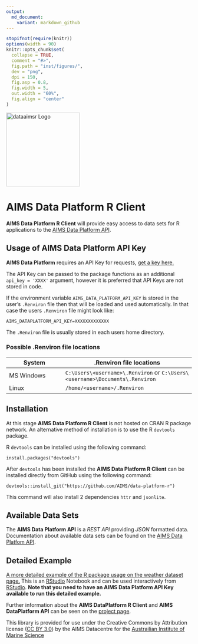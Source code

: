 ```yaml
---
output:
  md_document:
    variant: markdown_github
---
```


<!-- README.md is generated from README.Rmd. Please edit that file -->

```r
stopifnot(require(knitr))
options(width = 90)
knitr::opts_chunk$set(
  collapse = TRUE,
  comment = "#>",
  fig.path = "inst/figures/",
  dev = "png",
  dpi = 150,
  fig.asp = 0.8,
  fig.width = 5,
  out.width = "60%",
  fig.align = "center"
)
```

<img src="inst/figures/logo.png" width = 200 alt="dataaimsr Logo"/>

AIMS Data Platform R Client
==========================

__AIMS Data Platform R Client__ will provide easy access to data sets for R applications to the [AIMS Data Platform API](https://aims.github.io/data-platform).

Usage of AIMS Data Platform API Key
----------------------------------

__AIMS Data Platform__ requires an API Key for requests, [get a key here.](https://aims.github.io/data-platform/key-request)

The API Key can be passed to the package functions as an additional `api_key = 'XXXX'` argument, however it is preferred that API Keys are not stored in code.

If the environment variable `AIMS_DATA_PLATFORM_API_KEY` is stored in the user's `.Renviron` file then that will be loaded and used automatically.  In that case the users `.Renviron` file might look like:

```
AIMS_DATAPLATFORM_API_KEY=XXXXXXXXXXXXX

```
The `.Renviron` file is usually stored in each users home directory.

### Possible .Renviron file locations

System     | .Renviron file locations
-----------|-------------------------
MS Windows | `C:\Users\<username>\.Renviron`  or `C:\Users\<username>\Documents\.Renviron`
Linux      | `/home/<username>/.Renviron`

Installation
------------

At this stage __AIMS Data Platform R Client__ is not hosted on CRAN R package network.
An alternative method of installation is to use the R `devtools` package.

R `devtools` can be installed using the following command:

```
install.packages("devtools")
```

After `devtools` has been installed the __AIMS Data Platform R Client__ can be installed directly
from GitHub using the following command:

```
devtools::install_git("https://github.com/AIMS/data-platform-r")
```

This command will also install 2 dependencies `httr` and `jsonlite`.


Available Data Sets
-------------------

The __AIMS Data Platform API__ is a *REST API* providing *JSON* formatted data.  Documentation about available data sets can be found on the [AIMS Data Platfom API](https://aims.github.io/data-platform).

Detailed Example
----------------

[A more detailed example of the R package usage on the weather dataset page.](10.25845/5c09bf93f315d/example-1.nb.html)  This is an [RStudio](https://www.rstudio.com/) Notebook and can be used interactively from [RStudio](https://www.rstudio.com/).  __Note that you need to have an AIMS Data Platform API Key available to run this detailed example.__


Further information about the __AIMS DataPlatform R Client__ and __AIMS DataPlatform API__ can be seen on the [project page](https://aims.github.io/data-platform-r).

This library is provided for use under the Creative Commons by Attribution license ([CC BY 3.0](https://creativecommons.org/licenses/by/3.0/au/legalcode)) by the AIMS Datacentre for the [Austrailian Institute of Marine Science](https://www.aims.gov.au)
